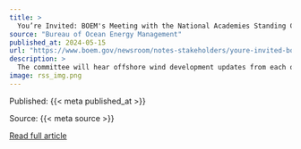 ```yaml
---
title: >
  You’re Invited: BOEM's Meeting with the National Academies Standing Committee on Offshore Wind Energy and Fisheries
source: "Bureau of Ocean Energy Management"
published_at: 2024-05-15
url: "https://www.boem.gov/newsroom/notes-stakeholders/youre-invited-boems-meeting-national-academies-standing-committee"
description: >
  The committee will hear offshore wind development updates from each of BOEM’s regional offices, a short briefing of a relevant National Academies report, and related discussions.
image: rss_img.png
---
```



  Published: {{< meta published_at >}}
  

  Source: {{< meta source >}}
  

  [Read full article]({{< meta url >}}){target='blank'}
  

